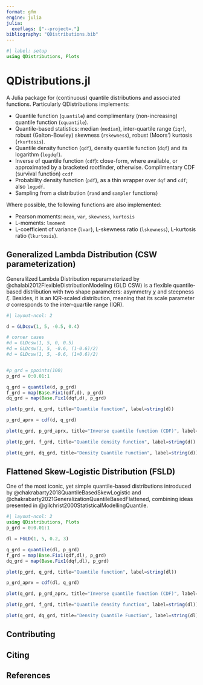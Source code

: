 ```yaml
---
format: gfm
engine: julia
julia:
  exeflags: ["--project=."]
bibliography: "QDistributions.bib"
---
```


```julia
#| label: setup
using QDistributions, Plots
```

# QDistributions.jl

A Julia package for (continuous) quantile distributions and associated functions. Particularly QDistributions implements:

- Quantile function (`quantile`) and complimentary (non-increasing) quantile function (`cquantile`).
- Quantile-based statistics: median (`median`), inter-quartile range (`iqr`), robust (Galton-Bowley) skewness (`rskewness`), robust (Moors') kurtosis (`rkurtosis`). 
- Quantile density function (`qdf`), density quantile function (`dqf`) and its logarithm (`logdqf`).
- Inverse of quantile function (`cdf`): close-form, where available, or approximated by a bracketed rootfinder, otherwise. Complimentary CDF (survival function) `ccdf`
- Probability density function (`pdf`), as a thin wrapper over `dqf` and `cdf`; also `logpdf`.
- Sampling from a distribution (`rand` and `sampler` functions)

Where possible, the following functions are also implemented:

- Pearson moments: `mean`, `var`, `skewness`, `kurtosis` 
- L-moments: `lmoment`
- L-coefficient of variance (`lvar`), L-skewness ratio (`lskewness`), L-kurtosis ratio (`lkurtosis`).

## Generalized Lambda Distribution (CSW parameterization)

Generalilzed Lambda Distribution reparameterized by @chalabi2012FlexibleDistributionModeling (GLD CSW) is a flexible quantile-based distribution with two shape parameters: asymmetry $\chi$ and steepness $\xi$. Besides, it is an IQR-scaled distribution, meaning that its scale parameter $\sigma$ corresponds to the inter-quartile range (IQR).

```julia
#| layout-ncol: 2

d = GLDcsw(1, 5, -0.5, 0.4)

# corner cases
#d = GLDcsw(1, 5, 0, 0.5) 
#d = GLDcsw(1, 5, -0.6, (1-0.6)/2)
#d = GLDcsw(1, 5, -0.6, (1+0.6)/2)


#p_grd = ppoints(100)
p_grd = 0:0.01:1

q_grd = quantile(d, p_grd)
f_grd = map(Base.Fix1(qdf,d), p_grd)
dq_grd = map(Base.Fix1(dqf,d), p_grd)

plot(p_grd, q_grd, title="Quantile function", label=string(d))

```

```julia
p_grd_aprx = cdf(d, q_grd)

plot(q_grd, p_grd_aprx, title="Inverse quantile function (CDF)", label=string(d))
```


```julia
plot(p_grd, f_grd, title="Quantile density function", label=string(d))
```

```julia
plot(q_grd, dq_grd, title="Density Quantile Function", label=string(d))
```



## Flattened Skew-Logistic Distribution (FSLD)

One of the most iconic, yet simple quantile-based distributions introduced by @chakrabarty2018QuantileBasedSkewLogistic and @chakrabarty2021GeneralizationQuantileBasedFlattened, combining ideas presented in @gilchrist2000StatisticalModellingQuantile.


```julia
#| layout-ncol: 2
using QDistributions, Plots
p_grd = 0:0.01:1

dl = FGLD(1, 5, 0.2, 3)

q_grd = quantile(dl, p_grd)
f_grd = map(Base.Fix1(qdf,dl), p_grd)
dq_grd = map(Base.Fix1(dqf,dl), p_grd)

plot(p_grd, q_grd, title="Quantile function", label=string(dl))

```

```julia

p_grd_aprx = cdf(dl, q_grd)

plot(q_grd, p_grd_aprx, title="Inverse quantile function (CDF)", label=string(dl))
```


```julia

plot(p_grd, f_grd, title="Quantile density function", label=string(dl))
```

```julia

plot(q_grd, dq_grd, title="Density Quantile Function", label=string(dl))
```


## Contributing

## Citing

## References
